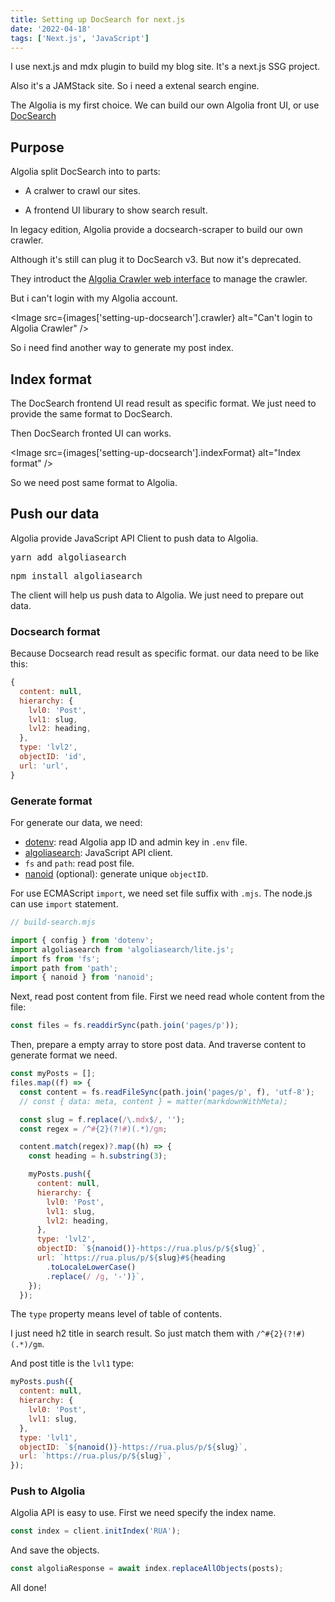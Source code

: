 ```yaml
---
title: Setting up DocSearch for next.js
date: '2022-04-18'
tags: ['Next.js', 'JavaScript']
---
```


I use next.js and mdx plugin to build my blog site. It's a next.js SSG project.

Also it's a JAMStack site. So i need a extenal search engine.

The Algolia is my first choice. We can build our own Algolia front UI, or use [DocSearch](https://github.com/algolia/docsearch)

## Purpose

Algolia split DocSearch into to parts:

- A cralwer to crawl our sites.

- A frontend UI liburary to show search result.

In legacy edition, Algolia provide a docsearch-scraper to build our own crawler.

Although it's still can plug it to DocSearch v3. But now it's deprecated.

They introduct the [Algolia Crawler web interface](https://crawler.algolia.com/admin/users/login) to manage the crawler.

But i can't login with my Algolia account.

<Image
  src={images['setting-up-docsearch'].crawler}
  alt="Can't login to Algolia Crawler"
/>

So i need find another way to generate my post index.

## Index format

The DocSearch frontend UI read result as specific format. We just need to provide the same format to DocSearch.

Then DocSearch fronted UI can works.

<Image src={images['setting-up-docsearch'].indexFormat} alt="Index format" />

So we need post same format to Algolia.

## Push our data

Algolia provide JavaScript API Client to push data to Algolia.

<Tab defaultValue="yarn">
  <TabItem label="yarn" value="yarn">
    <pre>yarn add algoliasearch</pre>
  </TabItem>
  <TabItem label="npm" value="npm">
    <pre>npm install algoliasearch</pre>
  </TabItem>
</Tab>

The client will help us push data to Algolia. We just need to prepare out data.

### Docsearch format

Because Docsearch read result as specific format. our data need to be like this:

```js
{
  content: null,
  hierarchy: {
    lvl0: 'Post',
    lvl1: slug,
    lvl2: heading,
  },
  type: 'lvl2',
  objectID: 'id',
  url: 'url',
}
```

### Generate format

For generate our data, we need:

- [dotenv](https://www.npmjs.com/package/dotenv): read Algolia app ID and admin key in `.env` file.
- [algoliasearch](https://www.npmjs.com/package/algoliasearch): JavaScript API client.
- `fs` and `path`: read post file.
- [nanoid](https://www.npmjs.com/package/nanoid) (optional): generate unique `objectID`.

For use ECMAScript `import`, we need set file suffix with `.mjs`. The node.js can use `import` statement.

```js
// build-search.mjs

import { config } from 'dotenv';
import algoliasearch from 'algoliasearch/lite.js';
import fs from 'fs';
import path from 'path';
import { nanoid } from 'nanoid';
```

Next, read post content from file. First we need read whole content from the file:

```js
const files = fs.readdirSync(path.join('pages/p'));
```

Then, prepare a empty array to store post data. And traverse content to generate format we need.

```js
const myPosts = [];
files.map((f) => {
  const content = fs.readFileSync(path.join('pages/p', f), 'utf-8');
  // const { data: meta, content } = matter(markdownWithMeta);

  const slug = f.replace(/\.mdx$/, '');
  const regex = /^#{2}(?!#)(.*)/gm;

  content.match(regex)?.map((h) => {
    const heading = h.substring(3);

    myPosts.push({
      content: null,
      hierarchy: {
        lvl0: 'Post',
        lvl1: slug,
        lvl2: heading,
      },
      type: 'lvl2',
      objectID: `${nanoid()}-https://rua.plus/p/${slug}`,
      url: `https://rua.plus/p/${slug}#${heading
        .toLocaleLowerCase()
        .replace(/ /g, '-')}`,
    });
  });
```

The `type` property means level of table of contents.

I just need h2 title in search result. So just match them with `/^#{2}(?!#)(.*)/gm`.

And post title is the `lvl1` type:

```js
myPosts.push({
  content: null,
  hierarchy: {
    lvl0: 'Post',
    lvl1: slug,
  },
  type: 'lvl1',
  objectID: `${nanoid()}-https://rua.plus/p/${slug}`,
  url: `https://rua.plus/p/${slug}`,
});
```

### Push to Algolia

Algolia API is easy to use. First we need specify the index name.

```js
const index = client.initIndex('RUA');
```

And save the objects.

```js
const algoliaResponse = await index.replaceAllObjects(posts);
```

All done!
